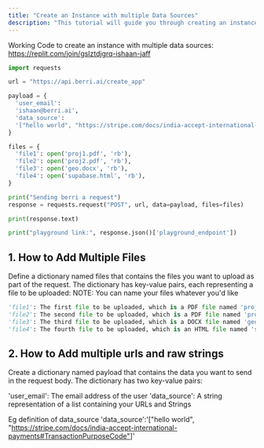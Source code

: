 ```yaml
---
title: "Create an Instance with multiple Data Sources"
description: "This tutorial will guide you through creating an instance with multiple data sources"
---
```


Working Code to create an instance with multiple data sources: https://replit.com/join/gslztdjgrq-ishaan-jaff

```python
import requests

url = "https://api.berri.ai/create_app"

payload = {
  'user_email':
  'ishaan@berri.ai',
  'data_source':
  '["hello world", "https://stripe.com/docs/india-accept-international-payments#TransactionPurposeCode"]'
}

files = {
  'file1': open('proj1.pdf', 'rb'),
  'file2': open('proj2.pdf', 'rb'),
  'file3': open('geo.docx', 'rb'),
  'file4': open('supabase.html', 'rb'),
}

print("Sending berri a request")
response = requests.request("POST", url, data=payload, files=files)

print(response.text)

print("playground link:", response.json()['playground_endpoint'])

```

## 1. How to Add Multiple Files

Define a dictionary named files that contains the files you want to upload as part of the request. The dictionary has key-value pairs, each representing a file to be uploaded:
NOTE: You can name your files whatever you'd like
```python
'file1': The first file to be uploaded, which is a PDF file named 'proj1.pdf'.
'file2': The second file to be uploaded, which is a PDF file named 'proj2.pdf'.
'file3': The third file to be uploaded, which is a DOCX file named 'geo.docx'.
'file4': The fourth file to be uploaded, which is an HTML file named 'supabase.html'.
```

## 2. How to Add multiple urls and raw strings
Create a dictionary named payload that contains the data you want to send in the request body. The dictionary has two key-value pairs:

'user_email': The email address of the user
'data_source': A string representation of a list containing your URLs and Strings 


Eg definition of data_source 
'data_source':'["hello world", "https://stripe.com/docs/india-accept-international-payments#TransactionPurposeCode"]'
